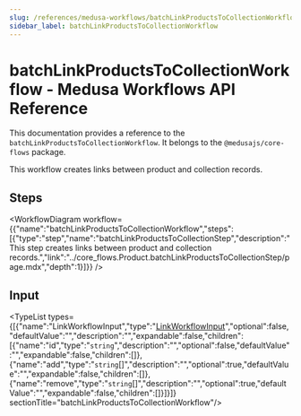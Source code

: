 ```yaml
---
slug: /references/medusa-workflows/batchLinkProductsToCollectionWorkflow
sidebar_label: batchLinkProductsToCollectionWorkflow
---
```



# batchLinkProductsToCollectionWorkflow - Medusa Workflows API Reference

This documentation provides a reference to the `batchLinkProductsToCollectionWorkflow`. It belongs to the `@medusajs/core-flows` package.

This workflow creates links between product and collection records.

## Steps

<WorkflowDiagram workflow={{"name":"batchLinkProductsToCollectionWorkflow","steps":[{"type":"step","name":"batchLinkProductsToCollectionStep","description":"This step creates links between product and collection records.","link":"../core_flows.Product.batchLinkProductsToCollectionStep/page.mdx","depth":1}]}} />

## Input

<TypeList types={[{"name":"LinkWorkflowInput","type":"[LinkWorkflowInput](../../../../types/CommonTypes/types/types.CommonTypes.LinkWorkflowInput/page.mdx)","optional":false,"defaultValue":"","description":"","expandable":false,"children":[{"name":"id","type":"`string`","description":"","optional":false,"defaultValue":"","expandable":false,"children":[]},{"name":"add","type":"`string`[]","description":"","optional":true,"defaultValue":"","expandable":false,"children":[]},{"name":"remove","type":"`string`[]","description":"","optional":true,"defaultValue":"","expandable":false,"children":[]}]}]}  sectionTitle="batchLinkProductsToCollectionWorkflow"/>
